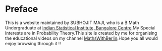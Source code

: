 # Preface {.unnumbered}

This is a website maintained by SUBHOJIT MAJI, who is a B.Math Undergraduate at [Indian Statistical Institute, Bangalore Centre](https://www.isibang.ac.in/).My Special Interests are in Probability Theory.This site is created by me for organising the educational videos on my channel [MathsWithBerlin](https://www.youtube.com/@MathsWithBerlin/featured).Hope you all would enjoy browsing through it !!
